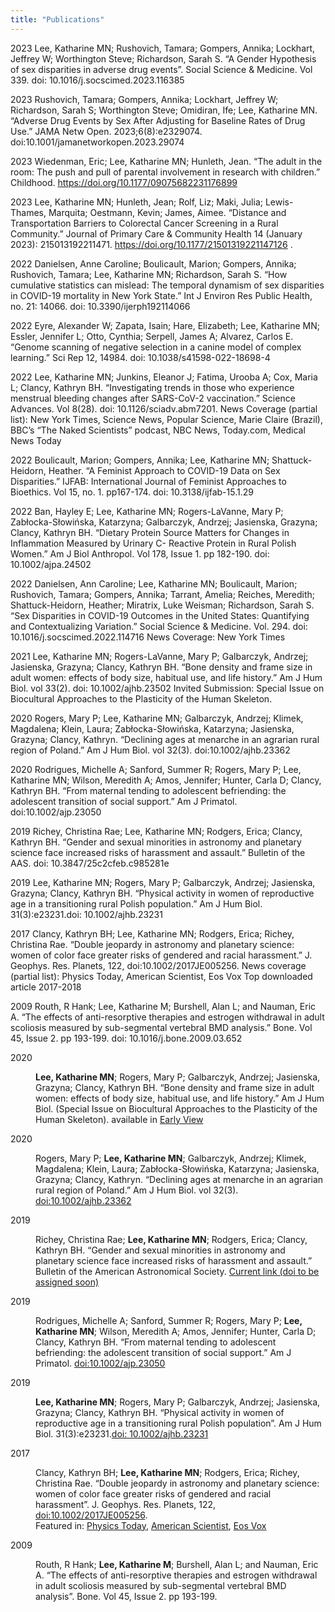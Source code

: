 ```yaml
---
title: "Publications"
---
```


2023 Lee, Katharine MN; Rushovich, Tamara; Gompers, Annika; Lockhart, Jeffrey W; Worthington Steve; Richardson, Sarah S. “A Gender Hypothesis of sex disparities in adverse drug events”. Social Science & Medicine. Vol 339. doi: 10.1016/j.socscimed.2023.116385 

2023 Rushovich, Tamara; Gompers, Annika; Lockhart, Jeffrey W; Richardson, Sarah S; Worthington Steve; Omidiran, Ife; Lee, Katharine MN. “Adverse Drug Events by Sex After Adjusting for Baseline Rates of Drug Use.” JAMA Netw Open. 2023;6(8):e2329074. doi:10.1001/jamanetworkopen.2023.29074 

2023 Wiedenman, Eric; Lee, Katharine MN; Hunleth, Jean. “The adult in the room: The push and pull of parental involvement in research with children.” Childhood. <https://doi.org/10.1177/09075682231176899> 

2023 Lee, Katharine MN; Hunleth, Jean; Rolf, Liz; Maki, Julia; Lewis-Thames, Marquita; Oestmann, Kevin; James, Aimee. “Distance and Transportation Barriers to Colorectal Cancer Screening in a Rural Community.” Journal of Primary Care & Community Health 14 (January 2023): 215013192211471. <https://doi.org/10.1177/21501319221147126> . 

2022 Danielsen, Anne Caroline; Boulicault, Marion; Gompers, Annika; Rushovich, Tamara; Lee, Katharine MN; Richardson, Sarah S. “How cumulative statistics can mislead: The temporal dynamism of sex disparities in COVID-19 mortality in New York State.” Int J Environ Res Public Health, no. 21: 14066. doi: 10.3390/ijerph192114066 

2022 Eyre, Alexander W; Zapata, Isain; Hare, Elizabeth; Lee, Katharine MN; Essler, Jennifer L; Otto, Cynthia; Serpell, James A; Alvarez, Carlos E. “Genome scanning of negative selection in a canine model of complex learning.” Sci Rep 12, 14984. doi: 10.1038/s41598-022-18698-4 

2022 Lee, Katharine MN; Junkins, Eleanor J; Fatima, Urooba A; Cox, Maria L; Clancy, Kathryn BH. “Investigating trends in those who experience menstrual bleeding changes after SARS-CoV-2 vaccination.” Science Advances. Vol 8(28). doi: 10.1126/sciadv.abm7201. News Coverage (partial list): New York Times, Science News, Popular Science, Marie Claire (Brazil), BBC’s “The Naked Scientists” podcast, NBC News, Today.com, Medical News Today 

2022 Boulicault, Marion; Gompers, Annika; Lee, Katharine MN; Shattuck-Heidorn, Heather. “A Feminist Approach to COVID-19 Data on Sex Disparities.” IJFAB: International Journal of Feminist Approaches to Bioethics. Vol 15, no. 1. pp167-174. doi: 10.3138/ijfab-15.1.29 

2022 Ban, Hayley E; Lee, Katharine MN; Rogers-LaVanne, Mary P; Zabłocka-Słowińska, Katarzyna; Galbarczyk, Andrzej; Jasienska, Grazyna; Clancy, Kathryn BH. “Dietary Protein Source Matters for Changes in Inflammation Measured by Urinary C- Reactive Protein in Rural Polish Women.” Am J Biol Anthropol. Vol 178, Issue 1. pp 182-190. doi: 10.1002/ajpa.24502 

2022 Danielsen, Ann Caroline; Lee, Katharine MN; Boulicault, Marion; Rushovich, Tamara; Gompers, Annika; Tarrant, Amelia; Reiches, Meredith; Shattuck-Heidorn, Heather; Miratrix, Luke Weisman; Richardson, Sarah S. “Sex Disparities in COVID-19 Outcomes in the United States: Quantifying and Contextualizing Variation.” Social Science & Medicine. Vol. 294. doi: 10.1016/j.socscimed.2022.114716 News Coverage: New York Times

2021 Lee, Katharine MN; Rogers-LaVanne, Mary P; Galbarczyk, Andrzej; Jasienska, Grazyna; Clancy, Kathryn BH. "Bone density and frame size in adult women: effects of body size, habitual use, and life history." Am J Hum Biol. vol 33(2). doi: 10.1002/ajhb.23502 Invited Submission: Special Issue on Biocultural Approaches to the Plasticity of the Human Skeleton.

2020 Rogers, Mary P; Lee, Katharine MN; Galbarczyk, Andrzej; Klimek, Magdalena; Klein, Laura; Zabłocka-Słowińska, Katarzyna; Jasienska, Grazyna; Clancy, Kathryn. "Declining ages at menarche in an agrarian rural region of Poland." Am J Hum Biol. vol 32(3). doi:10.1002/ajhb.23362 

2020 Rodrigues, Michelle A; Sanford, Summer R; Rogers, Mary P; Lee, Katharine MN; Wilson, Meredith A; Amos, Jennifer; Hunter, Carla D; Clancy, Kathryn BH. "From maternal tending to adolescent befriending: the adolescent transition of social support." Am J Primatol. doi:10.1002/ajp.23050 

2019 Richey, Christina Rae; Lee, Katharine MN; Rodgers, Erica; Clancy, Kathryn BH. "Gender and sexual minorities in astronomy and planetary science face increased risks of harassment and assault." Bulletin of the AAS. doi: 10.3847/25c2cfeb.c985281e 

2019 Lee, Katharine MN; Rogers, Mary P; Galbarczyk, Andrzej; Jasienska, Grazyna; Clancy, Kathryn BH. "Physical activity in women of reproductive age in a transitioning rural Polish population." Am J Hum Biol. 31(3):e23231.doi: 10.1002/ajhb.23231

2017 Clancy, Kathryn BH; Lee, Katharine MN; Rodgers, Erica; Richey, Christina Rae. "Double jeopardy in astronomy and planetary science: women of color face greater risks of gendered and racial harassment." J. Geophys. Res. Planets, 122, doi:10.1002/2017JE005256. News coverage (partial list): Physics Today, American Scientist, Eos Vox Top downloaded article 2017-2018 

2009 Routh, R Hank; Lee, Katharine M; Burshell, Alan L; and Nauman, Eric A. "The effects of anti-resorptive therapies and estrogen withdrawal in adult scoliosis measured by sub-segmental vertebral BMD analysis." Bone. Vol 45, Issue 2. pp 193-199. doi: 10.1016/j.bone.2009.03.652

2020

:   **Lee, Katharine MN**; Rogers, Mary P; Galbarczyk, Andrzej; Jasienska, Grazyna; Clancy, Kathryn BH. "Bone density and frame size in adult women: effects of body size, habitual use, and life history." Am J Hum Biol. (Special Issue on Biocultural Approaches to the Plasticity of the Human Skeleton). available in [Early View](https://doi.org/10.1002/ajhb.23502)

2020

:   Rogers, Mary P; **Lee, Katharine MN**; Galbarczyk, Andrzej; Klimek, Magdalena; Klein, Laura; Zabłocka-Słowińska, Katarzyna; Jasienska, Grazyna; Clancy, Kathryn. "Declining ages at menarche in an agrarian rural region of Poland." Am J Hum Biol. vol 32(3). [doi:10.1002/ajhb.23362](https://doi.org/10.1002/ajhb.23362)

2019

:   Richey, Christina Rae; **Lee, Katharine MN**; Rodgers, Erica; Clancy, Kathryn BH. "Gender and sexual minorities in astronomy and planetary science face increased risks of harassment and assault." Bulletin of the American Astronomical Society. [Current link (doi to be assigned soon)](https://baas.aas.org/community/gender-and-sexual-minorities-in-astronomy-and-planetary-science/)

2019

:   Rodrigues, Michelle A; Sanford, Summer R; Rogers, Mary P; **Lee, Katharine MN**; Wilson, Meredith A; Amos, Jennifer; Hunter, Carla D; Clancy, Kathryn BH. "From maternal tending to adolescent befriending: the adolescent transition of social support." Am J Primatol. [doi:10.1002/ajp.23050](https://doi.org/10.1002/ajp.23050)

2019

:   **Lee, Katharine MN**; Rogers, Mary P; Galbarczyk, Andrzej; Jasienska, Grazyna; Clancy, Kathryn BH. "Physical activity in women of reproductive age in a transitioning rural Polish population". Am J Hum Biol. 31(3):e23231.[doi: 10.1002/ajhb.23231](https://doi.org/10.1002/ajhb.23231)

2017

:   Clancy, Kathryn BH; **Lee, Katharine MN**; Rodgers, Erica; Richey, Christina Rae. "Double jeopardy in astronomy and planetary science: women of color face greater risks of gendered and racial harassment". J. Geophys. Res. Planets, 122, [doi:10.1002/2017JE005256](https://doi.org/10.1002/2017JE005256).\
    Featured in: [Physics Today](http://physicstoday.scitation.org/do/10.1063/PT.6.2.20170721a/full/), [American Scientist](https://www.americanscientist.org/article/harassment-in-science), [Eos Vox](https://eos.org/editors-vox/harassment-in-astronomy-and-planetary-science)

2009

:   Routh, R Hank; **Lee, Katharine M**; Burshell, Alan L; and Nauman, Eric A. "The effects of anti-resorptive therapies and estrogen withdrawal in adult scoliosis measured by sub-segmental vertebral BMD analysis". Bone. Vol 45, Issue 2. pp 193-199.
